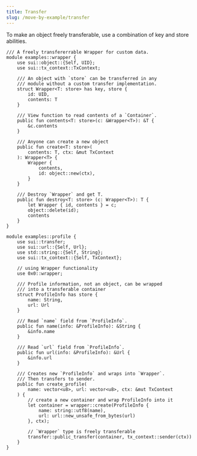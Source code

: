 ```yaml
---
title: Transfer
slug: /move-by-example/transfer
---
```


To make an object freely transferable, use a combination of key and store abilities.

```sui-move
/// A freely transfererrable Wrapper for custom data.
module examples::wrapper {
    use sui::object::{Self, UID};
    use sui::tx_context::TxContext;

    /// An object with `store` can be transferred in any
    /// module without a custom transfer implementation.
    struct Wrapper<T: store> has key, store {
        id: UID,
        contents: T
    }

    /// View function to read contents of a `Container`.
    public fun contents<T: store>(c: &Wrapper<T>): &T {
        &c.contents
    }

    /// Anyone can create a new object
    public fun create<T: store>(
        contents: T, ctx: &mut TxContext
    ): Wrapper<T> {
        Wrapper {
            contents,
            id: object::new(ctx),
        }
    }

    /// Destroy `Wrapper` and get T.
    public fun destroy<T: store> (c: Wrapper<T>): T {
        let Wrapper { id, contents } = c;
        object::delete(id);
        contents
    }
}

module examples::profile {
    use sui::transfer;
    use sui::url::{Self, Url};
    use std::string::{Self, String};
    use sui::tx_context::{Self, TxContext};

    // using Wrapper functionality
    use 0x0::wrapper;

    /// Profile information, not an object, can be wrapped
    /// into a transferable container
    struct ProfileInfo has store {
        name: String,
        url: Url
    }

    /// Read `name` field from `ProfileInfo`.
    public fun name(info: &ProfileInfo): &String {
        &info.name
    }

    /// Read `url` field from `ProfileInfo`.
    public fun url(info: &ProfileInfo): &Url {
        &info.url
    }

    /// Creates new `ProfileInfo` and wraps into `Wrapper`.
    /// Then transfers to sender.
    public fun create_profile(
        name: vector<u8>, url: vector<u8>, ctx: &mut TxContext
    ) {
        // create a new container and wrap ProfileInfo into it
        let container = wrapper::create(ProfileInfo {
            name: string::utf8(name),
            url: url::new_unsafe_from_bytes(url)
        }, ctx);

        // `Wrapper` type is freely transferable
        transfer::public_transfer(container, tx_context::sender(ctx))
    }
}
```
